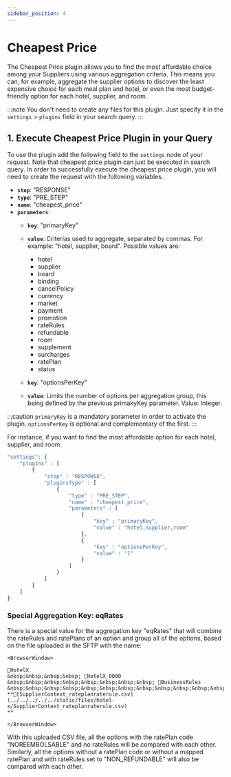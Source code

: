 ```yaml
---
sidebar_position: 4
---
```


# Cheapest Price

The Cheapest Price plugin allows you to find the most affordable choice among your Suppliers using various aggregation criteria. This means you can, for example, aggregate the supplier options to discover the least expensive choice for each meal plan and hotel, or even the most budget-friendly option for each hotel, supplier, and room.

:::note
You don't need to create any files for this plugin. Just specify it in the `settings` > `plugins` field in your search query.
:::

## 1. Execute Cheapest Price Plugin in your Query

To use the plugin add the following field to the `settings` node of your request. Note that cheapest price plugin can just be executed in search query. In order to successfully execute the cheapest price plugin, you will need to create the request with the following variables.

* **`step`**: "RESPONSE"
* **`type`**: "PRE_STEP"
* **`name`**: "cheapest_price"
* **`parameters`**:
	* **`key`**: "primaryKey"
	* **`value`**: Criterias used to aggregate, separated by commas. For example: "hotel, supplier, board". Possible values are: 
		* hotel
		* supplier
		* board
		* binding
		* cancelPolicy
		* currency
		* market
		* payment
		* promotion
		* rateRules
		* refundable
		* room 
		* supplement
		* surcharges
		* ratePlan
		* status

	* **`key`**: "optionsPerKey"
	* **`value`**: Limits the number of options per aggregation group, this being defined by the previous primakyKey parameter. Value: Integer.

:::caution `primaryKey` is a mandatory parameter in order to activate the plugin. `optionsPerKey` is optional and complementary of the first.
:::

For instance, if you want to find the most affordable option for each hotel, supplier, and room:

```js
"settings": {
    "plugins" : [
        {
            "step" : "RESPONSE",
            "pluginsType" : [
                {
                    "type" : "PRE_STEP",
                    "name" : "cheapest_price",
                    "parameters" : [
                        {
                            "key" : "primaryKey",
                            "value" : "hotel,supplier,room"
                        },
                        {
                            "key" : "optionsPerKey",
                            "value" : "1"
                        }
                    ]
                }
            ]
        }
    ]
}
```


### Special Aggregation Key: eqRates

There is a special value for the aggregation key "eqRates" that  will combine the rateRules and ratePlans of an option and group all of the options, based on the file uploaded in the SFTP with the name:

```mdx-code-block
<BrowserWindow>

📁HotelX  
&nbsp;&nbsp;&nbsp;&nbsp; 📁HotelX_0000  
&nbsp;&nbsp;&nbsp;&nbsp;&nbsp;&nbsp;&nbsp;&nbsp; 📁BusinessRules  
&nbsp;&nbsp;&nbsp;&nbsp;&nbsp;&nbsp;&nbsp;&nbsp;&nbsp;&nbsp;&nbsp;&nbsp; **📄[SupplierContext_rateplanraterule.csv](../../../../../static/files/hotel-x/SupplierContext_rateplanraterule.csv)
**

</BrowserWindow>
```



With this uploaded CSV file, all the options with the ratePlan code "NOREEMBOLSABLE" and no rateRules will be compared with each other. Similarly, all the options without a ratePlan code or without a mapped ratePlan and with rateRules set to "NON_REFUNDABLE" will also be compared with each other.
